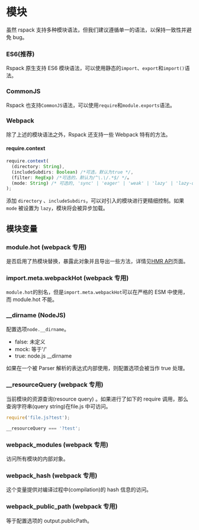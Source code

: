 # 模块

虽然 rspack 支持多种模块语法，但我们建议遵循单一的语法，以保持一致性并避免 bug。

### ES6(推荐)

Rspack 原生支持 ES6 模块语法，可以使用静态的`import`、`export`和`import()`语法。

### CommonJS

Rspack 也支持`CommonJS`语法，可以使用`require`和`module.exports`语法。

### Webpack

除了上述的模块语法之外，Rspack 还支持一些 Webpack 特有的方法。

#### require.context

```ts
require.context(
  (directory: String),
  (includeSubdirs: Boolean) /*可选，默认为true */,
  (filter: RegExp) /*可选的，默认为/^\.\/.*$/ */。
  (mode: String) /* 可选的, 'sync' | 'eager' | 'weak' | 'lazy' | 'lazy-once', 默认 'sync' */
);
```

添加 `directory` 、`includeSubdirs`，可以对引入的模块进行更精细控制。如果 `mode` 被设置为 `lazy`，模块将会被异步加载。

## 模块变量

### module.hot (webpack 专用)

是否启用了热模块替换，暴露此对象并且导出一些方法，详情见[HMR API](/api/hmr)页面。

### import.meta.webpackHot (webpack 专用)

`module.hot`的别名，但是`import.meta.webpackHot`可以在严格的 ESM 中使用，而 module.hot 不能。

### \_\_dirname (NodeJS)

配置选项`node.__dirname`。

- false: 未定义
- mock: 等于'/'
- true: node.js __dirname

如果在一个被 Parser 解析的表达式内部使用，则配置选项会被当作 true 处理。

### \_\_resourceQuery (webpack 专用)

当前模块的资源查询(resource query) 。如果进行了如下的 require 调用，那么查询字符串(query string)在file.js 中可访问。

```ts
require('file.js?test');
```

```ts title="file.js"
__resourceQuery === '?test';
```

### **webpack_modules** (webpack 专用)

访问所有模块的内部对象。

### **webpack_hash** (webpack 专用)

这个变量提供对编译过程中(compilation)的 hash 信息的访问。

### **webpack_public_path** (webpack 专用)

等于配置选项的 output.publicPath。
